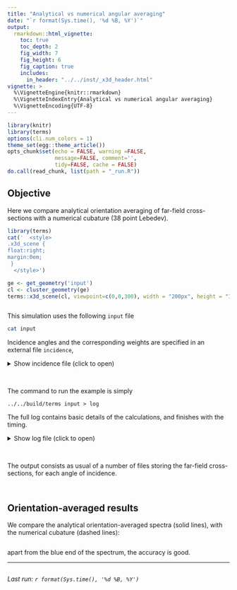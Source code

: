 ```yaml
---
title: "Analytical vs numerical angular averaging"
date: "`r format(Sys.time(), '%d %B, %Y')`"
output:
  rmarkdown::html_vignette:
    toc: true
    toc_depth: 2
    fig_width: 7
    fig_height: 6
    fig_caption: true
    includes:
      in_header: "../../inst/_x3d_header.html"
vignette: >
  %\VignetteEngine{knitr::rmarkdown}
  %\VignetteIndexEntry{Analytical vs numerical angular averaging}
  %\VignetteEncoding{UTF-8}
---
```


```r
library(knitr)
library(terms)
options(cli.num_colors = 1)
theme_set(egg::theme_article())
opts_chunk$set(echo = FALSE, warning =FALSE,
               message=FALSE, comment='', 
               tidy=FALSE, cache = FALSE)
do.call(read_chunk, list(path = "_run.R"))
```

## Objective

Here we compare analytical orientation averaging of far-field cross-sections with a numerical cubature (38 point Lebedev).

```r
library(terms)
cat('  <style>
.x3d_scene {
float:right;
margin:0em;
 }
  </style>')

ge <- get_geometry('input')
cl <- cluster_geometry(ge)
terms::x3d_scene(cl, viewpoint=c(0,0,300), width = "200px", height = "150px") 
```

```r
```

This simulation uses the following `input` file
```bash
cat input
```

Incidence angles and the corresponding weights are specified in an external file `incidence`,

<details closed>
<summary> Show incidence file (click to open) </summary>
```bash
cat incidence
```
</details> <br />

The command to run the example is simply

```
../../build/terms input > log
```

The full log contains basic details of the calculations, and finishes with the timing.

<details closed>
<summary> Show log file (click to open) </summary>
```bash
head -n22 log
echo "..."
tail -n1 log
```
</details> <br />

The output consists as usual of a number of files storing the far-field cross-sections, for each angle of incidence.

```r
```

```r
```

## Orientation-averaged results

We compare the analytical orientation-averaged spectra (solid lines), with the numerical cubature (dashed lines):
```r
```

apart from the blue end of the spectrum, the accuracy is good.


-----

```r
```
_Last run: `r format(Sys.time(), '%d %B, %Y')`_
